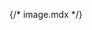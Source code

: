 {/* image.mdx */}


<Meta of={comStories} name="Docs"/>

<Title />
<Subtitle />
<Description />

> ## [Bootstrap ~5.3.0 Documentation on Images](https://getbootstrap.com/docs/5.3/content/images)
> * [Images](https://getbootstrap.com/docs/5.3/content/images)
> * [Responsive Images](https://getbootstrap.com/docs/5.3/content/images/#responsive-images)


<Primary />

## Properties
<Controls />

<Stories of={comStories} />

## Attributes:
* `attributes`: HTML attributes for the img tag.

## Slots:
* N/A


### Examples

**Example #1:** Default system image
```
{% include 'varbase_components:image' %}
```

**Example #2:** Use the Image component with Responsive image
```
{% include 'varbase_components:image' with {
    responsive: true
  }
%}
```

**Example #3:** Use the Image component with align center, rounded, and thumbnails 
```
{% include 'varbase_components:image' with {
    align: 'center',
    responsive: true,
    rounded: true,
    thumbnails: true
  }
%}
```

**Example #3:** Use the Image component with align center, rounded, and thumbnails 
```
{% include 'varbase_components:image' with {
    align: 'center',
    responsive: true,
    rounded: true,
    thumbnails: true
    attributes: ["src": "https://raw.githubusercontent.com/Vardot/varbase_media_demo/10.0.0/content/file/coworking-1.jpg"]
  }
%}
```


## Source code
[//]: # (Twig Template source code)
<Source code={templateSource} />
